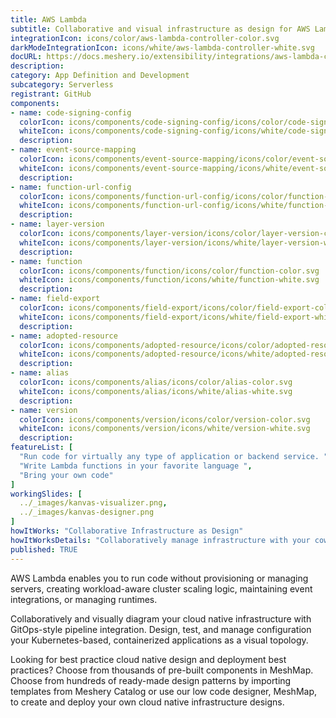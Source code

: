 ```yaml
---
title: AWS Lambda
subtitle: Collaborative and visual infrastructure as design for AWS Lambda
integrationIcon: icons/color/aws-lambda-controller-color.svg
darkModeIntegrationIcon: icons/white/aws-lambda-controller-white.svg
docURL: https://docs.meshery.io/extensibility/integrations/aws-lambda-controller
description: 
category: App Definition and Development
subcategory: Serverless
registrant: GitHub
components: 
- name: code-signing-config
  colorIcon: icons/components/code-signing-config/icons/color/code-signing-config-color.svg
  whiteIcon: icons/components/code-signing-config/icons/white/code-signing-config-white.svg
  description: 
- name: event-source-mapping
  colorIcon: icons/components/event-source-mapping/icons/color/event-source-mapping-color.svg
  whiteIcon: icons/components/event-source-mapping/icons/white/event-source-mapping-white.svg
  description: 
- name: function-url-config
  colorIcon: icons/components/function-url-config/icons/color/function-url-config-color.svg
  whiteIcon: icons/components/function-url-config/icons/white/function-url-config-white.svg
  description: 
- name: layer-version
  colorIcon: icons/components/layer-version/icons/color/layer-version-color.svg
  whiteIcon: icons/components/layer-version/icons/white/layer-version-white.svg
  description: 
- name: function
  colorIcon: icons/components/function/icons/color/function-color.svg
  whiteIcon: icons/components/function/icons/white/function-white.svg
  description: 
- name: field-export
  colorIcon: icons/components/field-export/icons/color/field-export-color.svg
  whiteIcon: icons/components/field-export/icons/white/field-export-white.svg
  description: 
- name: adopted-resource
  colorIcon: icons/components/adopted-resource/icons/color/adopted-resource-color.svg
  whiteIcon: icons/components/adopted-resource/icons/white/adopted-resource-white.svg
  description: 
- name: alias
  colorIcon: icons/components/alias/icons/color/alias-color.svg
  whiteIcon: icons/components/alias/icons/white/alias-white.svg
  description: 
- name: version
  colorIcon: icons/components/version/icons/color/version-color.svg
  whiteIcon: icons/components/version/icons/white/version-white.svg
  description: 
featureList: [
  "Run code for virtually any type of application or backend service. ",
  "Write Lambda functions in your favorite language ",
  "Bring your own code"
]
workingSlides: [
  ../_images/kanvas-visualizer.png,
  ../_images/kanvas-designer.png
]
howItWorks: "Collaborative Infrastructure as Design"
howItWorksDetails: "Collaboratively manage infrastructure with your coworkers synchronously sharing the same designs."
published: TRUE
---
```

<p>
AWS Lambda enables you to run code without provisioning or managing servers, creating workload-aware cluster scaling logic, maintaining event integrations, or managing runtimes.
</p>
<p>
    Collaboratively and visually diagram your cloud native infrastructure with GitOps-style pipeline integration. Design, test, and manage configuration your Kubernetes-based, containerized applications as a visual topology.
</p>
<p>
    Looking for best practice cloud native design and deployment best practices? Choose from thousands of pre-built components in MeshMap. Choose from hundreds of ready-made design patterns by importing templates from Meshery Catalog or use our low code designer, MeshMap, to create and deploy your own cloud native infrastructure designs.
</p>
